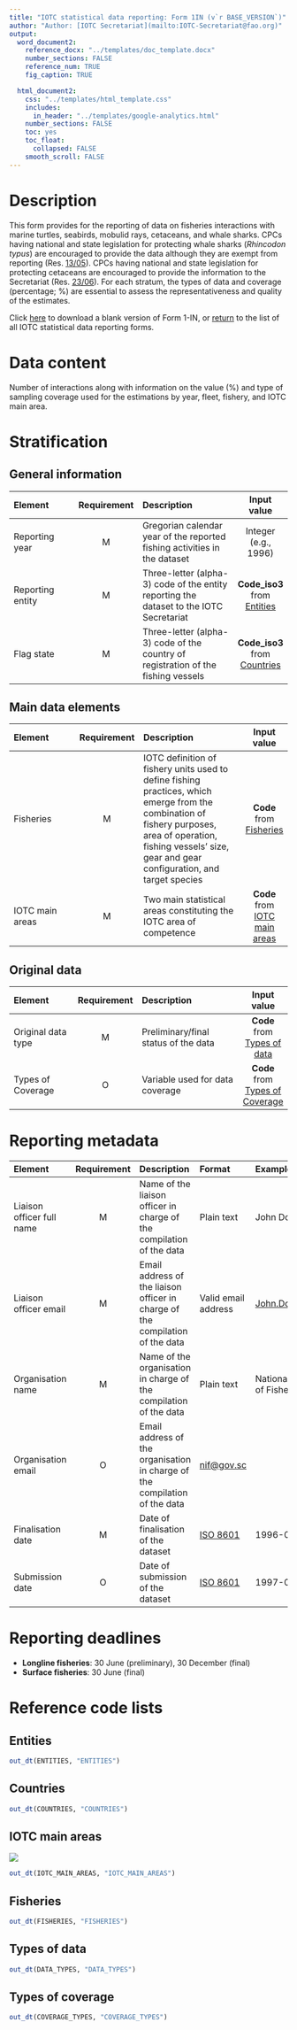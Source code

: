 ```yaml
---
title: "IOTC statistical data reporting: Form 1IN (v`r BASE_VERSION`)"
author: "Author: [IOTC Secretariat](mailto:IOTC-Secretariat@fao.org)" 
output:
  word_document2:
    reference_docx: "../templates/doc_template.docx"
    number_sections: FALSE
    reference_num: TRUE
    fig_caption: TRUE

  html_document2:
    css: "../templates/html_template.css"
    includes: 
      in_header: "../templates/google-analytics.html"
    number_sections: FALSE
    toc: yes
    toc_float:
      collapsed: FALSE
    smooth_scroll: FALSE
---
```

  
# Description
  
This form provides for the reporting of data on fisheries interactions with marine turtles, seabirds, mobulid rays, cetaceans, and whale sharks. CPCs having national and state legislation for protecting whale sharks (_Rhincodon typus_) are encouraged to provide the data although they are exempt from reporting (Res. [13/05](https://iotc.org/cmm/resolution-1305-conservation-whale-sharks-rhincodon-typus)). CPCs having national and state legislation for protecting cetaceans are encouraged to provide the information to the Secretariat (Res. [23/06](https://iotc.org/cmm/resolution-2306-conservation-cetaceans)). For each stratum, the types of data and coverage (percentage; %) are essential to assess the representativeness and quality of the estimates.

Click [here](../forms/Form-1IN.xlsx) to download a blank version of Form 1-IN, or [return](../forms) to the list of all IOTC statistical data reporting forms.

# Data content

Number of interactions along with information on the value (%) and type of sampling coverage used for the estimations by year, fleet, fishery, and IOTC main area.

# Stratification

## General information

| Element | Requirement | Description | Input value  |
| :-------------- | :-----: | :----------------------- | :-------: |
| Reporting year | M | Gregorian calendar year of the reported fishing activities in the dataset | Integer (e.g., 1996) |
| Reporting entity | M | Three-letter (alpha-3) code of the entity reporting the dataset to the IOTC Secretariat | **Code_iso3** from [Entities](#entities) |
| Flag state | M | Three-letter (alpha-3) code of the country of registration of the fishing vessels | **Code_iso3** from [Countries](#countries) |

## Main data elements

| Element | Requirement | Description | Input value  |
| :-------------- | :-----: | :----------------------- | :-------: |
| Fisheries | M | IOTC definition of fishery units used to define fishing practices, which emerge from the combination of fishery purposes, area of operation, fishing vessels' size, gear and gear configuration, and target species | **Code** from [Fisheries](#fisheries) |
| IOTC main areas | M | Two main statistical areas constituting the IOTC area of competence | **Code** from [IOTC main areas](#IOareasMain) |

## Original data

| Element | Requirement | Description | Input value |
| :-------------- | :-----: | :----------------------- | :-------: |
| Original data type | M | Preliminary/final status of the data | **Code** from [Types of data](#datatypes) |
| Types of Coverage   | O | Variable used for data coverage | **Code** from [Types of Coverage](#coverageTypes) |

# Reporting metadata

| Element | Requirement | Description | Format | Example |
| :--------| :----: | :----------------------- | :-------- | :------------ |
| Liaison officer full name | M  | Name of the liaison officer in charge of the compilation of the data | Plain text | John Doe |
| Liaison officer email	 | M | Email address of the liaison officer in charge of the compilation of the data | Valid email address | [John.Doe\@fao.org](mailto:John.Doe@fao.org){.email} |
| Organisation name | M | Name of the organisation in charge of the compilation of the data | Plain text | National Institute of Fisheries |
| Organisation email | O | Email address of the organisation in charge of the compilation of the data | [nif\@gov.sc](mailto:nif@gov.sc){.email} |
| Finalisation date | M | Date of finalisation of the dataset | [ISO 8601](https://en.wikipedia.org/wiki/ISO_8601) | 1996-03-27 |
| Submission date | O | Date of submission of the dataset | [ISO 8601](https://en.wikipedia.org/wiki/ISO_8601) | 1997-03-21 |

# Reporting deadlines

- **Longline fisheries**: 30 June (preliminary), 30 December (final)
- **Surface fisheries**: 30 June (final)

# Reference code lists

## Entities {#entities}

```r
out_dt(ENTITIES, "ENTITIES")
```

## Countries {#countries}

```r
out_dt(COUNTRIES, "COUNTRIES")
```

## IOTC main areas {#IOTCareasMain}

![](https://iotc.org/sites/default/files/content/IOTC_AREA_OF_COMPETENCE_ENG.png)

```r
out_dt(IOTC_MAIN_AREAS, "IOTC_MAIN_AREAS")
```

## Fisheries {#fisheries}

```r
out_dt(FISHERIES, "FISHERIES")
```

## Types of data {#datatypes}

```r
out_dt(DATA_TYPES, "DATA_TYPES")
```

## Types of coverage {#coverageTypes}

```r
out_dt(COVERAGE_TYPES, "COVERAGE_TYPES")
```
 